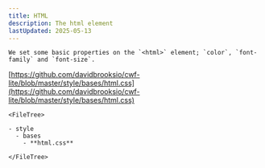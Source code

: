 ```yaml
---
title: HTML
description: The html element
lastUpdated: 2025-05-13
---
```



<Tabs>
  <TabItem label="Overview" icon="puzzle">

    We set some basic properties on the `<html>` element; `color`, `font-family` and `font-size`.

  </TabItem>
  <TabItem label="Files" icon="list-format">

  [https://github.com/davidbrooksio/cwf-lite/blob/master/style/bases/html.css](https://github.com/davidbrooksio/cwf-lite/blob/master/style/bases/html.css)
  
    <FileTree>

    - style
      - bases
        - **html.css**

    </FileTree>
  </TabItem>
  <TabItem label="Stylesheet" icon="open-book">
    <Code code={cssExample} lang="css" />
  </TabItem>
</Tabs>

